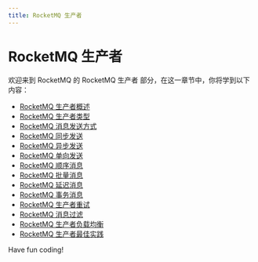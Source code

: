 ```yaml
---
title: RocketMQ 生产者
---
```


# RocketMQ 生产者

欢迎来到 RocketMQ 的 RocketMQ 生产者 部分，在这一章节中，你将学到以下内容：

- [RocketMQ 生产者概述](./0-rocketmq-producer-overview.mdx)
- [RocketMQ 生产者类型](./1-rocketmq-producer-type.mdx)
- [RocketMQ 消息发送方式](./2-rocketmq-message-delivery-method.mdx)
- [RocketMQ 同步发送](./3-rocketmq-synchronous-send.mdx)
- [RocketMQ 异步发送](./4-rocketmq-asynchronous-send.mdx)
- [RocketMQ 单向发送](./5-rocketmq-one-way-send.mdx)
- [RocketMQ 顺序消息](./6-rocketmq-sequence-message.mdx)
- [RocketMQ 批量消息](./7-rocketmq-bulk-message.mdx)
- [RocketMQ 延迟消息](./8-rocketmq-delay-message.mdx)
- [RocketMQ 事务消息](./9-rocketmq-transaction-message.mdx)
- [RocketMQ 生产者重试](./10-rocketmq-producer-retry.mdx)
- [RocketMQ 消息过滤](./11-rocketmq-message-filtering.mdx)
- [RocketMQ 生产者负载均衡](./12-rocketmq-producer-load-balancing.mdx)
- [RocketMQ 生产者最佳实践](./13-rocketmq-producer-best-practices.mdx)

Have fun coding!